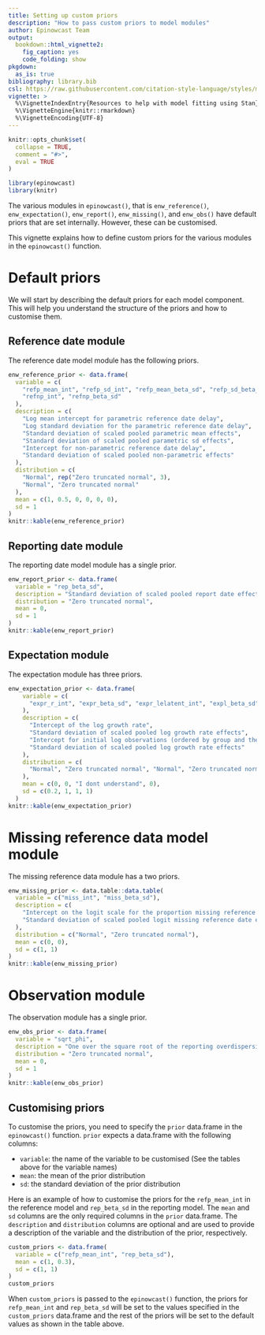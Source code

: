 ```yaml
---
title: Setting up custom priors
description: "How to pass custom priors to model modules"
author: Epinowcast Team
output: 
  bookdown::html_vignette2:
    fig_caption: yes
    code_folding: show
pkgdown:
  as_is: true
bibliography: library.bib
csl: https://raw.githubusercontent.com/citation-style-language/styles/master/apa-numeric-superscript-brackets.csl
vignette: >
  %\VignetteIndexEntry{Resources to help with model fitting using Stan}
  %\VignetteEngine{knitr::rmarkdown}
  %\VignetteEncoding{UTF-8}
---
```


```r
knitr::opts_chunk$set(
  collapse = TRUE,
  comment = "#>",
  eval = TRUE
)
```

```r
library(epinowcast)
library(knitr)
```

The various modules in `epinowcast()`, that is `enw_reference()`, `enw_expectation()`, `enw_report()`, `enw_missing()`, and `enw_obs()` have default priors that are set internally. However, these can be customised.

This vignette explains how to define custom priors for the various modules in the `epinowcast()` function.

# Default priors

We will start by describing the default priors for each model component. This will help you understand the structure of the priors and how to customise them.

## Reference date module

The reference date model module has the following priors.
```r
enw_reference_prior <- data.frame(
  variable = c(
    "refp_mean_int", "refp_sd_int", "refp_mean_beta_sd", "refp_sd_beta_sd",
    "refnp_int", "refnp_beta_sd"
  ),
  description = c(
    "Log mean intercept for parametric reference date delay",
    "Log standard deviation for the parametric reference date delay",
    "Standard deviation of scaled pooled parametric mean effects",
    "Standard deviation of scaled pooled parametric sd effects",
    "Intercept for non-parametric reference date delay",
    "Standard deviation of scaled pooled non-parametric effects"
  ),
  distribution = c(
    "Normal", rep("Zero truncated normal", 3),
    "Normal", "Zero truncated normal"
  ),
  mean = c(1, 0.5, 0, 0, 0, 0),
  sd = 1
)
knitr::kable(enw_reference_prior)
```
## Reporting date module

The reporting date model module has a single prior.
```r
enw_report_prior <- data.frame(
  variable = "rep_beta_sd",
  description = "Standard deviation of scaled pooled report date effects",
  distribution = "Zero truncated normal",
  mean = 0,
  sd = 1
)
knitr::kable(enw_report_prior)
```


## Expectation module

The expectation module has three priors.

```r
enw_expectation_prior <- data.frame(
    variable = c(
      "expr_r_int", "expr_beta_sd", "expr_lelatent_int", "expl_beta_sd"
    ),
    description = c(
      "Intercept of the log growth rate",
      "Standard deviation of scaled pooled log growth rate effects",
      "Intercept for initial log observations (ordered by group and then time)",
      "Standard deviation of scaled pooled log growth rate effects"
    ),
    distribution = c(
      "Normal", "Zero truncated normal", "Normal", "Zero truncated normal"
    ),
    mean = c(0, 0, "I dont understand", 0),
    sd = c(0.2, 1, 1, 1)
  )
knitr::kable(enw_expectation_prior)
```

# Missing reference data model module

The missing reference data module has a two priors.

```r
enw_missing_prior <- data.table::data.table(
  variable = c("miss_int", "miss_beta_sd"),
  description = c(
    "Intercept on the logit scale for the proportion missing reference dates",
    "Standard deviation of scaled pooled logit missing reference date effects"
  ),
  distribution = c("Normal", "Zero truncated normal"),
  mean = c(0, 0),
  sd = c(1, 1)
)
knitr::kable(enw_missing_prior)
```

# Observation module

The observation module has a single prior.

```r
enw_obs_prior <- data.frame(
  variable = "sqrt_phi",
  description = "One over the square root of the reporting overdispersion",
  distribution = "Zero truncated normal",
  mean = 0,
  sd = 1
)
knitr::kable(enw_obs_prior)
```

## Customising priors

To customise the priors, you need to specify the `prior` data.frame in the `epinowcast()` function. `prior` expects a data.frame with the following columns:

- `variable`: the name of the variable to be customised (See the tables above for the variable names)
- `mean`: the mean of the prior distribution
- `sd`: the standard deviation of the prior distribution

Here is an example of how to customise the priors for the `refp_mean_int` in the reference model and `rep_beta_sd` in the reporting model. The `mean` and `sd` columns are the only required columns in the `prior` data.frame. The `description` and `distribution` columns are optional and are used to provide a description of the variable and the distribution of the prior, respectively.
```r
custom_priors <- data.frame(
  variable = c("refp_mean_int", "rep_beta_sd"),
  mean = c(1, 0.3),
  sd = c(1, 1)
)
custom_priors
```

When `custom_priors` is passed to the `epinowcast()` function, the priors for `refp_mean_int` and `rep_beta_sd` will be set to the values specified in the `custom_priors` data.frame and the rest of the priors will be set to the default values as shown in the table above.
